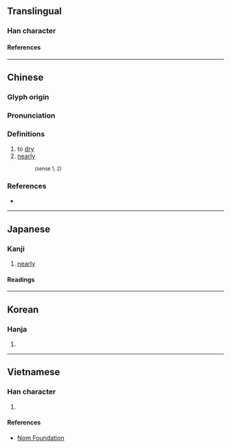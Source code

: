 {{character info/new}}
==Translingual==

===Han character===
{{Han char|rn=85|rad=水|as=03|sn=6|four=38117|canj=EON|ids=⿰氵乞}}

====References====
{{Han ref|kx=0605.080|dkj=17127|dj=0999.010|hdz=31552.050|uh=6C54}}

----

==Chinese==
{{zh-forms}}

===Glyph origin===
{{Han etym}}

===Pronunciation===
{{zh-pron
|m=qì
|c=ngat6,hat1
|mn=ki̍t
|mc=y
|oc=y
|cat=v,adv
}}

===Definitions===
{{zh-hanzi}}

# to [[dry]]
# [[nearly]]
#: {{zh-alt-inline|汽}} <small>(sense 1, 2)</small>

===References===
* {{R:yue:mfccd}}

----

==Japanese==

===Kanji===
{{ja-kanji|grade=|rs=水03}}

# [[nearly]]

====Readings====
{{ja-readings
|goon=こち
|kanon=きつ
|kun=ちか-い, ほとん-ど
}}

----

==Korean==

===Hanja===
{{ko-hanja|흘}}

# {{defn|lang=ko|sort=水03}}

----

==Vietnamese==

===Han character===
{{vi-readings|rs=水03|reading=ngật}}

# {{defn|lang=vi|sort=水03}}

====References====
* [http://nomfoundation.org/common/nom_details.php?codepoint=6c54 Nom Foundation]
